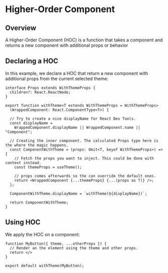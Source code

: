 # Higher-Order Component

## Overview

A Higher-Order Component (HOC) is a function that takes a component and returns a new component with additional props or behavior


## Declaring a HOC

In this example, we declare a HOC that return a new component with additional props from the current selected theme:

```tsx
interface Props extends WithThemeProps {
  children?: React.ReactNode;
}

export function withTheme<T extends WithThemeProps = WithThemeProps>
  (WrappedComponent: React.ComponentType<T>) {

  // Try to create a nice displayName for React Dev Tools.
  const displayName =
    WrappedComponent.displayName || WrappedComponent.name || "Component";

  // Creating the inner component. The calculated Props type here is the where the magic happens.
  const ComponentWithTheme = (props: Omit<T, keyof WithThemeProps>) => {
    // Fetch the props you want to inject. This could be done with context instead.
    const themeProps = useTheme();

    // props comes afterwards so the can override the default ones.
    return <WrappedComponent {...themeProps} {...(props as T)} />;
  };

  ComponentWithTheme.displayName = `withTheme(${displayName})`;

  return ComponentWithTheme;
}
```


## Using HOC

We apply the HOC on a component:
```tsx
function MyButton({ theme, ...otherProps }) {
  // Render an the element using the theme and other props.
  return </> 
}

export default withTheme(MyButton);
```
